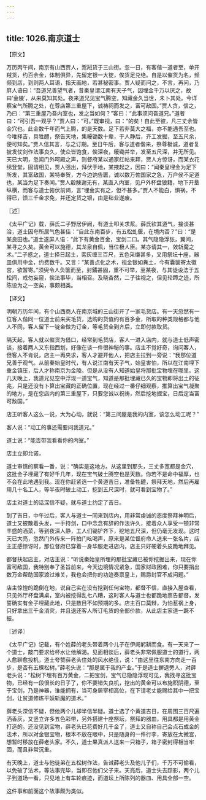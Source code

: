```yaml
---
---
---
```

title: 1026.南京道士
---



【原文】

万历丙午间，南京有山西贾人，鬻羢货于三山街。忽一日，有客偕一道者至，单开羢货，约百余金，体制俱异，先留定银一大锭，俟货足兑绝。自是以催货为名，频频到店，到则两人耳语，指天画地，若甚秘密事。贾人疑而问之，不言，再问，乃屏人语曰：“吾道兄善望气者，昔秦皇谓江南有天子气，因埋金千万以厌之，故曰‘金陵’，从来莫知其处。夜来道兄见宝气腾空，知藏金久当世，未卜其处。今详察宝气所腾之处，在尊店第三重屋下，诚祷祠而发之，富可敌国。”贾人贪，信之，乃曰：“第三重屋乃吾内室也，发之当如何？”客曰：“此事须问吾道兄。”道者曰：“可引吾一观乎？”贾人曰：“可。”既审视，曰：“的矣！自此至彼，凡三丈余皆金穴也。此金数千年而气上腾，的是天数。足下若非莫大之福，亦不能遇吾至也。今唯择吉，具牲醴，祭告天地，集耰锄数十辈，于人静后，齐工发掘，至五尺余，便可知矣。”贾人信其言，与之订期。至日午后，客与道者偕来，祭尊极诚，道者复披发仗剑作法事良久，使众皆饱食，俟深夜，耰锄并举，发至五尺深，并无所见。天已大明，忽闻门外呵殿之声，则督府某以通家红帖来拜，贾人方惊讶，而某衣花绣登堂，固请相见，贾人强出，拜伏于地，某掖起之，因曰：“闻秦皇埋金为足下所发，其富敌国，某特奉贺，方今边饷告匮，诚以数万佐国家之急，万户侯不足道也，某当为足下奏闻。”贾人觳觫谢无有，某直入内室，见户外杯盘狼籍，地下开垦纵横，而客与道士俯伏前谒，言“埋金实有之，但不甚多。”贾人不能白，惧祸，不得已，馈三千金求免，并还定货之银，由是毡业遂废。

〖述〗

《太平广记》载，薛氏二子野居伊阙，有道士叩关求浆。薛氏钦其道气，接谈甚洽，道士因夸所居气色甚佳：“自此东南百步，有五松虬偃，在境内否？”曰：“是某良田也。”道士遂屏人语：“此下有黄金百金，宝剑二口。其气隐隐浮张，翼间，某寻之久矣。黄金可以施德，其龙泉自佩，当位极人臣。某亦请其一，效斩魔之术。”二子惑之，道士择日起土，索灰缠三百尺，五色采缣甚多，又用祭坛十座，器皿俱用中金，约费数千。又言：“某善点化之术，视金银如粪土，今有囊箧寄太徽宫，欲暂寄。”须臾令人负箧而至，封鐍甚固，重不可举，至某夜，与其徒设法于五松间，戒勿妄窥，俟法事毕，当相召。及晓杳然，二子往视之，但见轮蹄之迹，所陈设为之一空矣，事颇相类。

【译文】

明朝万历年间，有个山西商人在南京城的三山街开了一家毛货店。有一天忽然有一位客人偕同一位道士前来买毛货，选购的货值约有百多金，所取的种类规格都与他人不同，客人留下一锭金做为订金，等毛货全到齐后，立即付款取货。

隔天起，客人就以催货为借口，经常到毛货店，客人一进入店内，就与道士低声密谈，接着两人又东指西划，好像在谈一件很神秘的事。店主不觉好奇，询问客人，但客人不肯说，店主一再央求，客人才避开他人，把店主拉到一旁说：“我那位道兄善于观气。从前秦始皇时代，有人说江南有天子气，始皇害怕，所以在江南埋下重金镇压，后人才称南京为金陵。但是从没有人知道始皇将那批宝物埋在哪里。这几天晚上，我道兄见空中浮现一道宝气，知道是那批埋藏已久的宝物即将出土的征兆，只是还没有卜算出宝藏的正确位置，现在经过一番仔细观察，推算出宝气凝聚的地方，是在您店内的第三重屋下，只要您诚以祝祷，然后挖地掘宝，日后定当富可敌国。”

店王听客人这么一说，大为心动，就说：“第三间屋是我的内室，该怎么动工呢？”

客人说：“动工的事还需要问我道兄。”

道士说：“能否带我看看你的内室。”

店主立即允诺，

道士审慎的察看一番，说：“确实是这地方。从这里到那头，三丈多宽都是金穴，这批金子埋藏了有好千几年，现在宝气破土腾空也是天数。你若不是命中福厚，也不会在此地遇到我。现在你赶紧选一个黄道吉日，准备牲醴，祭拜天地，然后再雇用几十名工人，等半夜时破土动工，挖到五尺深时，就可看到宝物了。”

店主对道士的话深信不疑，就与道士约定了吉日。

到了吉日，中午过后，客人与道士一同来到店内，用非常虔诚的态度祭拜神明后，道士又披散着头发，一手持剑，口中念念有辞的作法许久，接着众人享受一顿非常丰盛的酒菜，等到夜深人静，工人们锄铲齐下，挖地五尺深，但仍毫无发现。这时天已大亮，忽然门外传来一阵拍门吆喝声，原来是某位督府命人送来一张名片，店主正感惊讶时，那位督府已穿着一身华服走进店内，店主只好硬着头皮跪地拜见。

都督扶起店主，对店主说：“听说秦始皇所埋的那批宝藏已被你挖掘出来，现在你富可敌国，我特别奉了圣旨前来，今天边境情况紧急，国家财政困难，你只要捐出数万金帮助国家渡过难关，我也会把你的功迹奏禀皇上，赐爵封官不成问题。”

店主惊惶的跪倒在地，说自己实在没有挖到任何宝物，都督不信，直接入屋查看，只见外厅杯盘满桌，室内被挖得乱七八糟，这时客人与道士也都跪地禀告都督，发誓确实有金子埋藏此地，只是数目不如预期的多。店主百口莫辩，为怕惹祸上身，只好拿出三千金消灾，并且退还客人所订毛货的全部价款，从此店主家道一蹶不振。

〖述译〗

《太平广记》记载，有个姓薛的老头带着两个儿子在伊阙躬耕而食。有一天来了一个道士，敲门要求给杯水让他解渴。见面相谈后，薛老头非常佩服道士的道行，两人愈聊愈投机，道士夸赞薛老头住处的风水绝佳，说：“由这里往东南方向走一百步，是否有五棵松树。”薛老头说：“那是属于我的产业。”于是道士摒退旁人，对薛老头说：“松树下埋有百万黄金，二把宝剑，宝气已隐隐浮现可见，我找寻这批宝物，已经有一段很长的日子了，你不要错失良机，挖出的黄金可以布施积阴德，至于宝剑，乃是神器，谁能拥有，当可身居宰相高位，在下请老丈能赐给其中一把宝剑，让贫道修炼平妖斩魔的道术。”

薛老头深信不疑，但他两个儿却半信半疑。道士选了个黄道吉日，在周围三百尺遍洒香灰，又竖立许多五色彩带，另外搭建十座祭坛，祭拜的器皿，用具都是用黄金打造的。还没见到宝物，薛老头已花费好几千金了，道士又自称自己会点石成金的法术，所以对金银宝物，根本不放在眼中，只是随身的一件行李，寄放在太微宫，想暂时移放在薛老头家。不久，道士果真派人送来一只箱子，箱子密封得相当牢固，而且非常沉重。

有天晚上，道士与他徒弟在五松树作法，告诫薛老头及他儿子们，千万不可偷看，以免破了法术，等法事完毕，当即召他们父子来。天亮后，道士失去踪影，两个儿子到道场一看，只见地上有车轮痕迹，而道坛上所陈列的器皿、用具全部一空。

这件事和前面这个故事颇为类似。